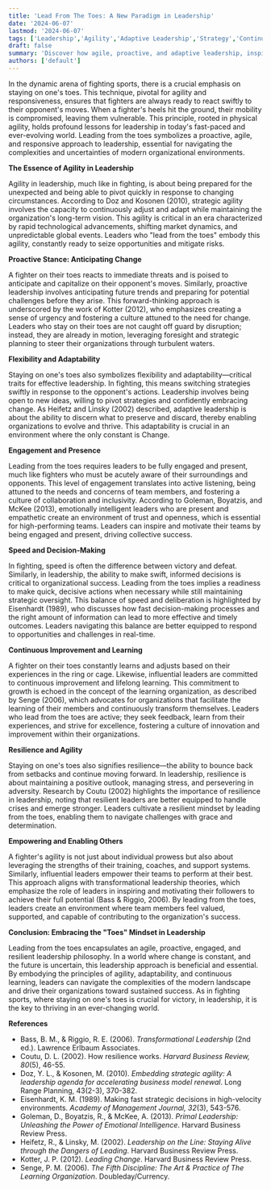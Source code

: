 ```yaml
---
title: 'Lead From The Toes: A New Paradigm in Leadership'
date: '2024-06-07'
lastmod: '2024-06-07'
tags: ['Leadership','Agility','Adaptive Leadership','Strategy','Continuous Improvement','Emotional Intelligence','Transformational Leadership']
draft: false
summary: 'Discover how agile, proactive, and adaptive leadership, inspired by the principles of fighting sports, can drive organizational success. Learn the importance of staying on your toes in leadership to navigate change, foster resilience, and empower teams.'
authors: ['default']
---
```



In the dynamic arena of fighting sports, there is a crucial emphasis on staying on one's toes. This technique, pivotal for agility and responsiveness, ensures that fighters are always ready to react swiftly to their opponent's moves. When a fighter's heels hit the ground, their mobility is compromised, leaving them vulnerable. This principle, rooted in physical agility, holds profound lessons for leadership in today's fast-paced and ever-evolving world. Leading from the toes symbolizes a proactive, agile, and responsive approach to leadership, essential for navigating the complexities and uncertainties of modern organizational environments.

**The Essence of Agility in Leadership**

Agility in leadership, much like in fighting, is about being prepared for the unexpected and being able to pivot quickly in response to changing circumstances. According to Doz and Kosonen (2010), strategic agility involves the capacity to continuously adjust and adapt while maintaining the organization's long-term vision. This agility is critical in an era characterized by rapid technological advancements, shifting market dynamics, and unpredictable global events. Leaders who "lead from the toes" embody this agility, constantly ready to seize opportunities and mitigate risks.

**Proactive Stance: Anticipating Change**

A fighter on their toes reacts to immediate threats and is poised to anticipate and capitalize on their opponent's moves. Similarly, proactive leadership involves anticipating future trends and preparing for potential challenges before they arise. This forward-thinking approach is underscored by the work of Kotter (2012), who emphasizes creating a sense of urgency and fostering a culture attuned to the need for change. Leaders who stay on their toes are not caught off guard by disruption; instead, they are already in motion, leveraging foresight and strategic planning to steer their organizations through turbulent waters.

**Flexibility and Adaptability**

Staying on one's toes also symbolizes flexibility and adaptability—critical traits for effective leadership. In fighting, this means switching strategies swiftly in response to the opponent's actions. Leadership involves being open to new ideas, willing to pivot strategies and confidently embracing change. As Heifetz and Linsky (2002) described, adaptive leadership is about the ability to discern what to preserve and discard, thereby enabling organizations to evolve and thrive. This adaptability is crucial in an environment where the only constant is Change.

**Engagement and Presence**

Leading from the toes requires leaders to be fully engaged and present, much like fighters who must be acutely aware of their surroundings and opponents. This level of engagement translates into active listening, being attuned to the needs and concerns of team members, and fostering a culture of collaboration and inclusivity. According to Goleman, Boyatzis, and McKee (2013), emotionally intelligent leaders who are present and empathetic create an environment of trust and openness, which is essential for high-performing teams. Leaders can inspire and motivate their teams by being engaged and present, driving collective success.

**Speed and Decision-Making**

In fighting, speed is often the difference between victory and defeat. Similarly, in leadership, the ability to make swift, informed decisions is critical to organizational success. Leading from the toes implies a readiness to make quick, decisive actions when necessary while still maintaining strategic oversight. This balance of speed and deliberation is highlighted by Eisenhardt (1989), who discusses how fast decision-making processes and the right amount of information can lead to more effective and timely outcomes. Leaders navigating this balance are better equipped to respond to opportunities and challenges in real-time.

**Continuous Improvement and Learning**

A fighter on their toes constantly learns and adjusts based on their experiences in the ring or cage. Likewise, influential leaders are committed to continuous improvement and lifelong learning. This commitment to growth is echoed in the concept of the learning organization, as described by Senge (2006), which advocates for organizations that facilitate the learning of their members and continuously transform themselves. Leaders who lead from the toes are active; they seek feedback, learn from their experiences, and strive for excellence, fostering a culture of innovation and improvement within their organizations.

**Resilience and Agility**

Staying on one's toes also signifies resilience—the ability to bounce back from setbacks and continue moving forward. In leadership, resilience is about maintaining a positive outlook, managing stress, and persevering in adversity. Research by Coutu (2002) highlights the importance of resilience in leadership, noting that resilient leaders are better equipped to handle crises and emerge stronger. Leaders cultivate a resilient mindset by leading from the toes, enabling them to navigate challenges with grace and determination.

**Empowering and Enabling Others**

A fighter's agility is not just about individual prowess but also about leveraging the strengths of their training, coaches, and support systems. Similarly, influential leaders empower their teams to perform at their best. This approach aligns with transformational leadership theories, which emphasize the role of leaders in inspiring and motivating their followers to achieve their full potential (Bass & Riggio, 2006). By leading from the toes, leaders create an environment where team members feel valued, supported, and capable of contributing to the organization's success.

**Conclusion: Embracing the "Toes" Mindset in Leadership**

Leading from the toes encapsulates an agile, proactive, engaged, and resilient leadership philosophy. In a world where change is constant, and the future is uncertain, this leadership approach is beneficial and essential. By embodying the principles of agility, adaptability, and continuous learning, leaders can navigate the complexities of the modern landscape and drive their organizations toward sustained success. As in fighting sports, where staying on one's toes is crucial for victory, in leadership, it is the key to thriving in an ever-changing world.

**References**

- Bass, B. M., & Riggio, R. E. (2006). *Transformational Leadership* (2nd ed.). Lawrence Erlbaum Associates.
- Coutu, D. L. (2002). How resilience works. *Harvard Business Review, 80*(5), 46-55.
- Doz, Y. L., & Kosonen, M. (2010). *Embedding strategic agility: A leadership agenda for accelerating business model renewal*. Long Range Planning, 43(2-3), 370-382.
- Eisenhardt, K. M. (1989). Making fast strategic decisions in high-velocity environments. *Academy of Management Journal, 32*(3), 543-576.
- Goleman, D., Boyatzis, R., & McKee, A. (2013). *Primal Leadership: Unleashing the Power of Emotional Intelligence*. Harvard Business Review Press.
- Heifetz, R., & Linsky, M. (2002). *Leadership on the Line: Staying Alive through the Dangers of Leading*. Harvard Business Review Press.
- Kotter, J. P. (2012). *Leading Change*. Harvard Business Review Press.
- Senge, P. M. (2006). *The Fifth Discipline: The Art & Practice of The Learning Organization*. Doubleday/Currency.
